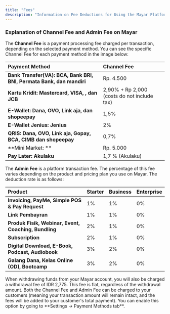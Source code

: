 ```yaml
---
title: "Fees"
description: "Information on Fee Deductions for Using the Mayar Platform"
---
```


### Explanation of Channel Fee and Admin Fee on Mayar

The **Channel Fee** is a payment processing fee charged per transaction, depending on the selected payment method. You can see the specific Channel Fee for each payment method in the image below:

| **Payment Method**                                                   | **Channel Fee**                              |
| :------------------------------------------------------------------- | :------------------------------------------- |
| **Bank Transfer(VA): BCA, Bank BRI, BNI, Permata Bank, dan mandiri** | Rp. 4.500                                    |
| **Kartu Kridit: Mastercard, VISA, , dan JCB**                        | 2,90% \+ Rp 2,000 (costs do not include tax) |
| **E-Wallet: Dana, OVO, Link aja, dan shopeepay**                     | 1,5%                                         |
| **E-Wallet Jenius: Jenius**                                          | 2%                                           |
| **QRIS: Dana, OVO, Link aja, Gopay, BCA, CIMB dan shopeepay**        | 0,7%                                         |
| \*\*Mini Market: \*\*                                                | Rp. 5.000                                    |
| **Pay Later: Akulaku**                                               | 1,7 % (Akulaku)                              |

The **Admin Fee** is a platform transaction fee. The percentage of this fee varies depending on the product and pricing plan you use on Mayar. The deduction rate is as follows:

| **Product**                                          | **Starter** | **Business** | **Enterprise** |
| :--------------------------------------------------- | :---------- | :----------- | :------------- |
| **Invoicing, PayMe, Simple POS & Pay Request**       | 1%          | 1%           | 0%             |
| **Link Pembayran**                                   | 1%          | 1%           | 0%             |
| **Produk Fisik, Webinar, Event, Coaching, Bundling** | 2%          | 1%           | 0%             |
| **Subscription**                                     | 2%          | 1%           | 0%             |
| **Digital Download, E-Book, Podcast, Audiobook**     | 3%          | 2%           | 0%             |
| **Galang Dana, Kelas Online (OD), Bootcamp**         | 3%          | 2%           | 0%             |

<Info>
  When withdrawing funds from your Mayar account, you will also be charged a withdrawal fee of IDR 2,775. This fee is flat, regardless of the withdrawal amount.
</Info>

<Tip>
  Both the Channel Fee and Admin Fee can be charged to your customers (meaning your transaction amount will remain intact, and the fees will be added to your customer's total payment). You can enable this option by going to **Settings → Payment Methods tab**.
</Tip>
